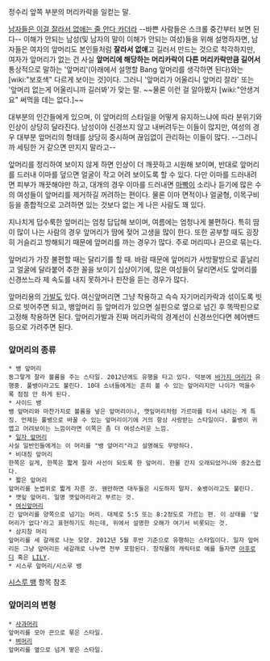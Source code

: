 정수리 앞쪽 부분의 머리카락을 일컫는 말.

[http://comic.naver.com/webtoon/detail.nhn?titleId=471283&no=221&weekday=thu 남자들은 이걸 잘라서 없애는 줄 안다 카더라]
--바쁜 사람들은 스크롤 중간부터 보면 된다--
이해가 안되는 남성(및 남자의 말이 이해가 안되는 여성)들을 위해 설명하자면, 남자들은 여자의 앞머리도 본인들처럼 '''잘라서 없애'''고 길러서 만드는 것으로 착각하지만, 여자가 앞머리가 없는 건 사실 '''앞머리에 해당하는 머리카락이 다른 머리카락만큼 길어서''' 통상적으로 말하는 '앞머리'(아래에서 설명할 Bang 앞머리를 생각하면 된다)와는 [wiki:"보호색" 다르게 보이는 것]이다. 그러니 '앞머리가 어울리니 앞머리 잘라' 또는 '앞머리 없는게 어울리니까 길러봐'가 맞는 말. ~~물론 이런 걸 알아봤자 [wiki:"안생겨요" 써먹을 데는 없다.]~~

대부분의 인간들에게 있으며, 이 앞머리의 스타일을 어떻게 유지하느냐에 따라 분위기와 인상이 상당히 달라진다. 남성이야 신경쓰지 않고 내버려두는 이들이 많지만, 여성의 경우 대부분 앞머리의 형태를 상당히 중시하며 끊임없이 관리하는 이들이 많다. --그러니까 세팅한 거 같으면 만지지 말라고--

앞머리를 정리하여 보이지 않게 하면 인상이 더 깨끗하고 시원해 보이며, 반대로 앞머리를 드러내 이마를 덮으면 얼굴이 작고 어려 보이도록 할 수 있다. 다만 이마를 드러내려면 피부가 깨끗해야만 하고, 대개의 경우 이마를 드러내면 [[마빡이]] 소리나 듣기에 많은 수의 여성들이 앞머리를 제거하길 꺼려하는 편이다. 물론 이마 면적이나 얼굴형, 이목구비 등을 종합적으로 고려하면 있는 것보다 없는 게 나은 사람도 꽤 있다.

지나치게 덥수룩한 앞머리는 엄청 답답해 보이며, 여름에는 엄청나게 불편하다. 특히 땀이 많이 나는 사람의 경우 앞머리가 땀에 젖어 고생을 많이 한다. 또한 공부할 때도 굉장히 거슬리고 방해되기 때문에 앞머리를 까는 경우가 많다. 주로 머리띠나 끈으로 묶는다.

앞머리가 가장 불편할 때는 달리기를 할 때. 바람 때문에 앞머리가 사방팔방으로 흩날리고 얼굴에 달라붙어 추한 꼴을 보이기 십상이기에, 많은 여성들이 달리면서도 앞머리를 신경쓰느라 제 속도를 내지 못하거나 핀잔을 듣는 경우가 많다. 

앞머리용의 [[가발]]도 있다. 여신앞머리면 그냥 착용하고 슥슥 자기머리카락과 섞이도록 빗으로 빗어주면 되고, 뱅앞머리 등 앞머리가 있으면 실핀으로 옆으로 넘긴 후 똑딱핀으로 고정해 착용하면 된다. 앞머리가발과 진짜 머리카락의 경계선이 신경쓰인다면 헤어밴드 등으로 가려주면 된다. 

=== 앞머리의 종류 ===
 * 뱅 앞머리
 동그랗게 잘라 볼륨을 주는 스타일. 2012년에도 유행을 타고 있다. 덕분에 [[바가지 머리]]가 유행중. 풀뱅이라고도 불린다. 10대 소녀들에게는 흔히 볼 수 있는 앞머리지만 나이가 먹을수록 점점 안 하게 된다.
 * 사이드 뱅
 뱅 앞머리와 마찬가지로 볼륨을 넣은 앞머리이나, 깻잎머리처럼 가르마를 타서 내리는 게 특징. 언제든 풀뱅으로 바꿀 수 있는 앞머리이기에 거의 항상 사랑받는 스타일이다. 풀뱅이 귀엽고 어려보이는 느낌이라면 이쪽은 좀 더 여성스러운 느낌.
 * [[일자 앞머리]]
 사실 일반인들에게는 이 머리를 "뱅 앞머리"라고 설명해도 무방하다.
 * 비대칭 앞머리
 한쪽은 길게, 한쪽은 짧게 잘라 사선이 되도록 한 앞머리. 한물 간지 오래되었거니와 중2스럽다.
 * 짧은 앞머리
 앞머리를 눈썹위로 짧게 자른 것. 웬만하면 대두들은 시도하지 말자. 숏뱅이라고도 불린다.
 * 깻잎 앞머리. 일명 깻잎머리라고 부르는 것. 
 * [[여신앞머리]]
 긴 앞머리를 양쪽으로 넘기는 머리. 대체로 5:5 또는 8:2정도로 가르는 편. 이 상태를 '앞머리가 없다'라고 표현하기도 하는데, 위에서 설명한 오해가 여기서 비롯되는 것.
 * 삼지창 머리
 앞머리를 세 갈래로 나눈 모양. 2012년 5월 후반 기준으로 유행하는 스타일이다. 일자 앞머리든 그냥 앞머리든 세갈래로 나누면 전부 포함된다. 창작물의 캐릭터로 예를 들자면 [[아후로디]] 혹은 [[LILY]].
 * 시스루 앞머리/시스루 뱅
[[시스루 뱅]] 항목 참조

=== 앞머리의 변형 === 
 * [[사과머리]]
 앞머리를 모아 끈으로 묶은 스타일.
 * [[벼머리]]
 앞머리를 옆으로 넘겨 땋은 스타일.
